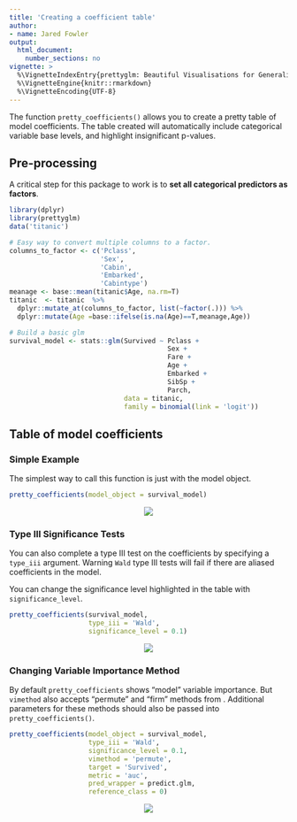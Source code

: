 ```yaml
---
title: 'Creating a coefficient table'
author:
- name: Jared Fowler
output:
  html_document: 
    number_sections: no
vignette: >
  %\VignetteIndexEntry{prettyglm: Beautiful Visualisations for Generalized Linear Models}
  %\VignetteEngine{knitr::rmarkdown}
  %\VignetteEncoding{UTF-8}
---
```


The function `pretty_coefficients()` allows you to create a pretty table of model coefficients. The table created will automatically include categorical variable base levels, and highlight insignificant p-values.

## Pre-processing

A critical step for this package to work is to **set all categorical predictors as factors**. 

```r
library(dplyr)
library(prettyglm)
data('titanic')

# Easy way to convert multiple columns to a factor.
columns_to_factor <- c('Pclass',
                       'Sex',
                       'Cabin', 
                       'Embarked',
                       'Cabintype')
meanage <- base::mean(titanic$Age, na.rm=T)
titanic  <- titanic  %>%
  dplyr::mutate_at(columns_to_factor, list(~factor(.))) %>%
  dplyr::mutate(Age =base::ifelse(is.na(Age)==T,meanage,Age)) 

# Build a basic glm
survival_model <- stats::glm(Survived ~ Pclass + 
                                        Sex + 
                                        Fare +
                                        Age +
                                        Embarked + 
                                        SibSp + 
                                        Parch, 
                             data = titanic, 
                             family = binomial(link = 'logit'))
```

## Table of model coefficients {.tabset}

### Simple Example

The simplest way to call this function is just with the model object.

```r
pretty_coefficients(model_object = survival_model)
```

<p align="center">
  <img src= './simpletable.png' align="center"/>
</p>


### Type III Significance Tests

You can also complete a type III test on the coefficients by specifying a `type_iii` argument. Warning `Wald` type III tests will fail if there are aliased coefficients in the model.

You can change the significance level highlighted in the table with `significance_level`.

```r
pretty_coefficients(survival_model, 
                    type_iii = 'Wald', 
                    significance_level = 0.1)
```

<p align="center">
  <img src= './type3table.png' align="center"/>
</p>


### Changing Variable Importance Method

By default `pretty_coefficients` shows "model" variable importance. But `vimethod` also accepts "permute" and "firm" methods from \link[vip]{vi}. Additional parameters for these methods should also be passed into `pretty_coefficients()`.

```r
pretty_coefficients(model_object = survival_model,
                    type_iii = 'Wald', 
                    significance_level = 0.1, 
                    vimethod = 'permute', 
                    target = 'Survived', 
                    metric = 'auc',
                    pred_wrapper = predict.glm, 
                    reference_class = 0)
```

<p align="center">
  <img src= './importancetable.png' align="center"/>
</p>
